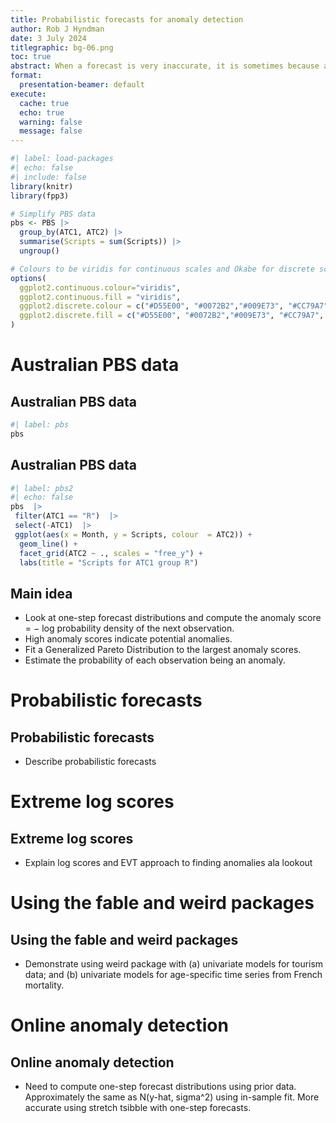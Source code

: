 ```yaml
---
title: Probabilistic forecasts for anomaly detection
author: Rob J Hyndman
date: 3 July 2024
titlegraphic: bg-06.png
toc: true
abstract: When a forecast is very inaccurate, it is sometimes because a poor forecasting model is used, but it can also occur when an unusual observation occurs. I will discuss the latter situation, where a good forecasting model can be used to identify anomalies. The approach taken is to use a probabilistic forecast, and to compute the "density scores" equal to the negative log likelihood of the observations based on the forecast distributions. The density scores provide a measure of how anomalous each observation is, given the forecast density. A large density score indicates that the observation is unlikely, and so is a potential anomaly. On the other hand, typical values will have low density scores. A Generalized Pareto Distribution is fitted to the largest density scores to estimate the probability of each observation being an anomaly.  Applications to tourism numbers and mortality data will be used to illustrate the ideas using the weird R package.
format:
  presentation-beamer: default
execute:
  cache: true
  echo: true
  warning: false
  message: false
---
```


```r
#| label: load-packages
#| echo: false
#| include: false
library(knitr)
library(fpp3)

# Simplify PBS data
pbs <- PBS |>
  group_by(ATC1, ATC2) |>
  summarise(Scripts = sum(Scripts)) |>
  ungroup()

# Colours to be viridis for continuous scales and Okabe for discrete scales
options(
  ggplot2.continuous.colour="viridis",
  ggplot2.continuous.fill = "viridis",
  ggplot2.discrete.colour = c("#D55E00", "#0072B2","#009E73", "#CC79A7", "#E69F00", "#56B4E9", "#F0E442"),
  ggplot2.discrete.fill = c("#D55E00", "#0072B2","#009E73", "#CC79A7", "#E69F00", "#56B4E9", "#F0E442")
)
```

# Australian PBS data
## Australian PBS data
\fontsize{10}{11}\sf

```r
#| label: pbs
pbs
```


## Australian PBS data
\fontsize{10}{11}\sf

```r
#| label: pbs2
#| echo: false
pbs  |>
 filter(ATC1 == "R")  |>
 select(-ATC1)  |>
 ggplot(aes(x = Month, y = Scripts, colour  = ATC2)) +
  geom_line() +
  facet_grid(ATC2 ~ ., scales = "free_y") +
  labs(title = "Scripts for ATC1 group R")
```

## Main idea

* Look at one-step forecast distributions and compute the anomaly score = $-$ log probability density of the next observation.
* High anomaly scores indicate potential anomalies.
* Fit a Generalized Pareto Distribution to the largest anomaly scores.
* Estimate the probability of each observation being an anomaly.

# Probabilistic forecasts

## Probabilistic forecasts

- Describe probabilistic forecasts

# Extreme log scores

## Extreme log scores

- Explain log scores and EVT approach to finding anomalies ala lookout

# Using the fable and weird packages

## Using the fable and weird packages

- Demonstrate using weird package with (a) univariate models for tourism data; and (b) univariate models for age-specific time series from French mortality.

# Online anomaly detection
## Online anomaly detection

- Need to compute one-step forecast distributions using prior data. Approximately the same as N(y-hat, sigma^2) using in-sample fit. More accurate using stretch tsibble with one-step forecasts.
